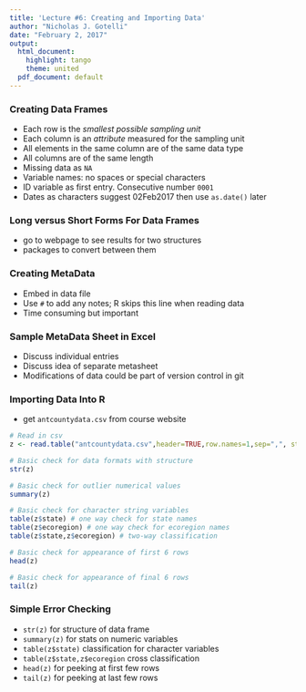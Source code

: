 ---
title: 'Lecture #6: Creating and Importing Data'
author: "Nicholas J. Gotelli"
date: "February 2, 2017"
output:
  html_document:
    highlight: tango
    theme: united
  pdf_document: default
---
### Creating Data Frames
- Each row is the *smallest possible sampling unit*
- Each column is an *attribute* measured for the sampling unit
- All elements in the same column are of the same data type
- All columns are of the same length
- Missing data as `NA`
- Variable names: no spaces or special characters
- ID variable as first entry. Consecutive number `0001`
- Dates as characters suggest 02Feb2017 then use `as.date()` later

### Long versus Short Forms For Data Frames
- go to webpage to see results for two structures
- packages to convert between them

### Creating MetaData
- Embed in data file
- Use `#` to add any notes; R skips this line when reading data
- Time consuming but important

### Sample MetaData Sheet in Excel
- Discuss individual entries
- Discuss idea of separate metasheet
- Modifications of data could be part of version control in git

### Importing Data Into R
- get `antcountydata.csv` from course website


```{r, eval=FALSE}
# Read in csv
z <- read.table("antcountydata.csv",header=TRUE,row.names=1,sep=",", stringsAsFactors=FALSE)

# Basic check for data formats with structure
str(z)

# Basic check for outlier numerical values
summary(z)

# Basic check for character string variables
table(z$state) # one way check for state names
table(z$ecoregion) # one way check for ecoregion names
table(z$state,z$ecoregion) # two-way classification

# Basic check for appearance of first 6 rows
head(z)

# Basic check for appearance of final 6 rows
tail(z)

```

### Simple Error Checking
- `str(z)` for structure of data frame
- `summary(z)` for stats on numeric variables
- `table(z$state)` classification for character variables
- `table(z$state,z$ecoregion` cross classification
- `head(z)` for peeking at first few rows
- `tail(z)` for peeking at last few rows
